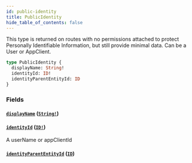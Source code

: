 ```yaml
---
id: public-identity
title: PublicIdentity
hide_table_of_contents: false
---
```



This type is returned on routes with no permissions attached to protect
Personally Identifiable Information, but still provide minimal data.
Can be a User or AppClient.

```graphql
type PublicIdentity {
  displayName: String!
  identityId: ID!
  identityParentEntityId: ID
}
```


### Fields

#### [`displayName`](#) ([`String!`](/demand/api/graphql-admin/reference/scalars/string))




#### [`identityId`](#) ([`ID!`](/demand/api/graphql-admin/reference/scalars/id))

A userName or appClientId


#### [`identityParentEntityId`](#) ([`ID`](/demand/api/graphql-admin/reference/scalars/id))






